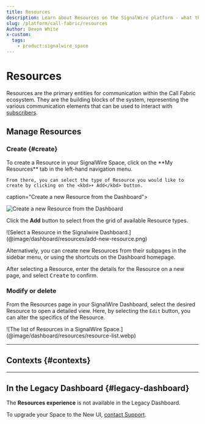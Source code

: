 ```yaml
---
title: Resources
description: Learn about Resources on the SignalWire platform - what they are, how they work, and how to manage them in the Dashboard.
slug: /platform/call-fabric/resources
Author: Devon White
x-custom:
  tags:
    - product:signalwire_space
---
```



# Resources

Resources are the primary entities for communication within the Call Fabric ecosystem.
They are the building blocks of the system, representing the various communication elements
that can be used to interact with 
[subscribers](/platform/call-fabric#subscribers). 

<!--todo

<CardGroup cols={4}>

  <Card title="Subscribers" href="#subscribers"></Card>
  
  <Card title="SWML Scripts" href="#swml-scripts"></Card>

  <Card title="cXML Scripts" href="#cxml-scripts"></Card>

  <Card title="AI Agents" href="#ai-agents"></Card>

  <Card title="Video rooms" href="#video-rooms"></Card>

  <Card title="RELAY Applications" href="#relay-applications"></Card>

  <Card title="FreeSWITCH Connectors" href="#freeswitch-connectors"></Card>

  <Card title="Call Flows" href="#call-flows"></Card>

  <Card title="SIP Endpoints" href="#sip-endpoints"></Card>

</CardGroup>

-->

## Manage Resources

### Create {#create}

<div className="row">
  
  <div className="col col--6">
    To create a Resource in your SignalWire Space, click on the **My Resources** tab in the left-hand navigation menu.
    
    From there, you can select the type of Resource you would like to create by clicking on the <kbd>+ Add</kbd> button.
  </div>
  
  <div className="col col--6">
    <ResourceAdmonition/>
  </div>
  
</div>

<Frame 

  caption="Create a new Resource from the Dashboard">

  ![Create a new Resource from the Dashboard](@image/dashboard/home/home-resources-marked.png)

</Frame>

Click the **Add** button to select from the grid of available Resource types.

<Frame caption="The Resource selection menu">
  ![Select a Resource in the Signalwire Dashboard.](@image/dashboard/resources/add-new-resource.png)
</Frame>

Alternatively, you can create new Resources from their subpages in the sidebar menu, or using the shortcuts on the Dashboard homepage.

After selecting a Resource, 
enter the details for the Resource on a new page,
and select <kbd>Create</kbd> to confirm.

### Modify or delete

From the Resources page in your SignalWire Dashboard, select the desired Resource to open a detailed view.
Here, by selecting the `Edit` button, you can alter the specifics of the Resource.

<Frame caption="The list of Resources in a SignalWire Space">
  ![The list of Resources in a SignalWire Space.](@image/dashboard/resources/resource-list.webp)
</Frame>

---

## Contexts {#contexts}

<ResourceContexts />

---

## In the Legacy Dashboard {#legacy-dashboard}

The **Resources experience** is not available in the Legacy Dashboard.

To upgrade your Space to the New UI, [contact Support](https://support.signalwire.com/).

<UiAccordion/>